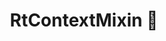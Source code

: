 ---
title: RtContextMixin 🚧
description: The base class for all context mixins in Reactter.
sidebar:
  order: 11
---